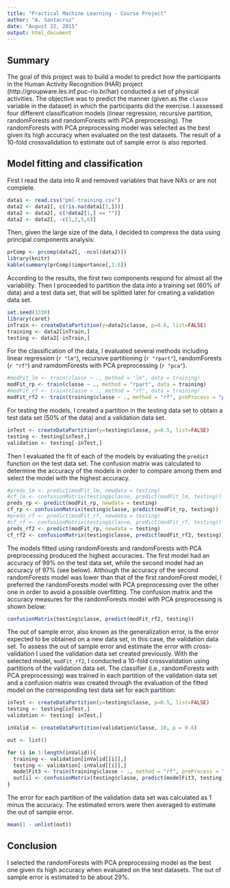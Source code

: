 ```yaml
---
title: "Practical Machine Learning - Course Project"
author: "A. Santacruz"
date: "August 22, 2015"
output: html_document
---
```


## Summary
The goal of this project was to build a model to predict how the participants in the Human Activity Recognition (HAR) project (http://groupware.les.inf.puc-rio.br/har) conducted a set of physical activities. The objective was to predict the manner (given as the `classe` variable in the dataset) in which the participants did the exercise. I assessed four different classification models (linear regression, recursive partition, randomForests and randomForests with PCA preprocessing). The randomForests with PCA preprocessing model was selected as the best given its high accuracy when evaluated on the test datasets. The result of a 10-fold crossvalidation to estimate out of sample error is also reported. 

## Model fitting and classification

First I read the data into R and removed variables that have NA's or are not complete.

```r
data1 <- read.csv("pml-training.csv")
data2 <- data1[, c(!is.na(data1[1,]))]
data2 <- data2[, c(!data2[1,] == "")]
data2 <- data2[, -c(1,2,5,6)]
```

Then, given the large size of the data, I decided to compress the data using principal components analysis:

```r
prComp <- prcomp(data2[, -ncol(data2)])
library(knitr)
kable(summary(prComp)$importance[,1:6])
```

According to the results, the first two components respond for almost all the variability. Then I proceeded to partition the data into a training set (60% of data) and a test data set, that will be splitted later for creating a validation data set.

```r
set.seed(3330)
library(caret)
inTrain <- createDataPartition(y=data2$classe, p=0.6, list=FALSE)
training <- data2[inTrain,]
testing <- data2[-inTrain,]
```

For the classification of the data, I evaluated several methods including linear regression (`r "lm"`), recursive partitioning (`r "rpart"`), randomForests (`r "rf"`) and ramdomForests with PCA preprocessing (`r "pca"`).

```r
#modFit_lm <- train(classe ~ ., method = "lm", data = training)
modFit_rp <- train(classe ~ ., method = "rpart", data = training)
#modFit_rf <- train(classe ~ ., method = "rf", data = training)
modFit_rf2 <- train(training$classe ~ ., method = "rf", preProcess = "pca", data = training)
```

For testing the models, I created a partition in the testing data set to obtain a test data set (50% of the data) and a validation data set.

```r
inTest <- createDataPartition(y=testing$classe, p=0.5, list=FALSE)
testing <- testing[inTest,]
validation <- testing[-inTest,]
```

Then I evaluated the fit of each of the models by evaluating the `predict` function on the test data set. The confusion matrix was calculated to determine the accuracy of the models in order to compare among them and select the model with the highest accuracy. 

```r
#preds_lm <- predict(modFit_lm, newdata = testing)
#cf_lm <- confusionMatrix(testing$classe, predict(modFit_lm, testing))
preds_rp <- predict(modFit_rp, newdata = testing)
cf_rp <- confusionMatrix(testing$classe, predict(modFit_rp, testing))
#preds_rf <- predict(modFit_rf, newdata = testing)
#cf_rf <- confusionMatrix(testing$classe, predict(modFit_rf, testing))
preds_rf2 <- predict(modFit_rp, newdata = testing)
cf_rf2 <- confusionMatrix(testing$classe, predict(modFit_rf2, testing))
```

The models fitted using randomForests and randomForests with PCA preprocessing produced the highest accuracies. The first model had an accuracy of 99% on the test data set, while the second model had an accuracy of 97% (see below). Although the accuracy of the second randomForests model was lower than that of the first randomForest model, I preferred the randomForests model with PCA preprocessing over the other one in order to avoid a possible overfitting. The confusion matrix and the accuracy measures for the randomForests model with PCA preprocessing is shown below:  

```r
confusionMatrix(testing$classe, predict(modFit_rf2, testing))
```

The out of sample error, also known as the generalization error, is the error expected to be obtained on a new data set, in this case, the validation data set. To assess the out of sample error and estimate the error with cross-validation I used the validation data set created previously. With the selected model, `modFit_rf2`, I conducted a 10-fold crossvalidation using partitions of the validation data set. The classifier (i.e., randomForests with PCA preprocessing) was trained in each partition of the validation data set and a confusion matrix was created through the evaluation of the fitted model on the corresponding test data set for each partition:

```r
inTest <- createDataPartition(y=testing$classe, p=0.5, list=FALSE)
testing <- testing[inTest,]
validation <- testing[-inTest,]

inValid <- createDataPartition(validation$classe, 10, p = 0.6)

out <- list()

for (i in 1:length(inValid)){
  training <- validation[inValid[[i]],]
  testing <- validation[-inValid[[i]],]
  modelFit3 <- train(training$classe ~ ., method = "rf", preProcess = "pca", data = training)
  out[i] <- confusionMatrix(testing$classe, predict(modelFit3, testing))$overall[1]
}
```

The error for each partition of the validation data set was calculated as 1 minus the accuracy. The estimated errors were then averaged to estimate the out of sample error. 

```r
mean(1 - unlist(out))
```

## Conclusion

I selected the randomForests with PCA preprocessing model as the best one given its high accuracy when evaluated on the test datasets. The out of sample error is estimated to be about 29%.
